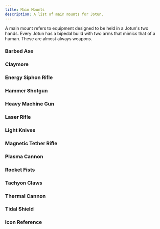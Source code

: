 ```yaml
---
title: Main Mounts
description: A list of main mounts for Jotun.
---
```



A main mount refers to equipment designed to be held in a Jotun's two hands. Every Jotun has a bipedal build with two arms that mimics that of a human. These are almost always weapons.

### Barbed Axe

<MountBlock
    tags="Main Melee, Kinetic"
    threat="1"
    attack="1d6"
    details="On a hit, the target makes a chassis check. On a failure, they are grappled."
    description="The EM-62 Barbed Axe is an anti-mech axe manufactured by Escheron Armory. It is a heavy melee weapon with barbs that catch and tear into armor. Targets struck by this axe are unable to move until the axe is freed from their mech." />

### Claymore

<MountBlock
    tags="Main Melee, Kinetic"
    threat="2"
    attack="1d8"
    details="Increase ARMOR by +3 against melee attacks."
    description="The EM-8 Claymore is an anti-mech sword manufactured by Escheron Armory. It is a powerful and potent melee weapon, capable of severing mech limbs and piercing cockpits. It is extremely durable and excels as a defensive option when confronted with an opposing mech in melee." />

### Energy Siphon Rifle

<MountBlock
    tags="Main Rifle, Energy, AP"
    range="6"
    attack="1d4"
    details="• Gain shield equal to damage dealt.
    • On a 4, one random mount or system on the mech gains the disabled condition."
    description="The DR-28 Energy Siphon Rifle is an anti-mech, anti-system rifle manufactured by Dretyl Armory. The rifle launches an arc of electricity that drains the power systems of the target. The arc will return power to the operating Jotun as well. This weapon does not inflict physical damage, but can be used to fully disable a system on its targets or power the operator's systems." />

### Hammer Shotgun

<MountBlock
    tags="Main CQB, Kinetic, Knockback 2"
    threat="3"
    attack="1d6"
    details="If the target is knocked into an obstacle heavier than themselves, they must make a chassis check. On a failure, they are knocked prone."
    description="The TS-75 Hammer Shotgun is an anti-mech, anti-personnel weapon manufactured by Tammen Armory. It is a standard Jotun weapon, excelling at destroying mechs and light infantry at close ranges. Even mechs with heavy armor will be knocked over or pushed around by the Hammer's heavy fire." />

### Heavy Machine Gun

<MountBlock
    tags="Main Rifle, Kinetic, Reliable 1"
    range="8"
    attack="1d8"
    description="The TH-38 Heavy Machine Gun is an anti-mech, anti-personnel, rapid-fire machine gun manufactured by Tammen Armory. A standard Jotun weapon, capable of eliminating an infantry platoon in seconds or chewing through light mech armor. It has few flaws beyond requiring a quick reload after continuous fire." />

### Laser Rifle

<MountBlock
    tags="Main Rifle, Energy, Heat +1"
    range="12"
    attack="1d6"
    details="Spend 1 heat to increase range by +4 and add AP."
    description="The VR-77 Laser Rifle is an anti-mech weapon manufactured by Volgor Armory. It is a standard Jotun weapon, excelling at hitting targets at long ranges with perfect accuracy. It doesn't cause massive damage, but it fires quickly, has no recoil, and is easy to aim. If a Pilot is willing to increase their mech's heat and energy consumption, shots can pierce armor." />

### Light Knives

<MountBlock
    tags="Main Melee, Energy, AP, Charged"
    threat="1"
    attack="1d8"
    heat="1"
    details="Charge 1: required to attack with the weapon. Not required for consecutive attacks. Weapon can be deactivated as a free action."
    description="The DM-43 Light Knives are an anti-mech, anti-armor, hand modification manufactured by Dretyl Armory. Instead of carrying a melee weapon, the Jotun's hands are augmented with focused plasma projectors. When activated, twin daggers extend from the Jotun's wrists. The focused plasma can cut through any mech armor, but have a significantly short range." />

### Magnetic Tether Rifle

<MountBlock
    tags="Main Rifle, Energy"
    line="8"
    attack="1d4"
    details="Metal targets and objects hit by the attack are pulled 1d4 squares towards you."
    description="The DT-00 Magnetic Tether Rifle is a modified version of an electro-magnetic rail gun. Instead of launching a projectile at speed, it can pull large metal objects towards it when fired. This can disrupt munitions and pull several metal objects in a line straight towards the wielder." />

### Plasma Cannon

<MountBlock
    tags="Main Rifle, Energy, Charged, Limited 6"
    range="8"
    attack="2d8"
    details="Charge 1: required to fire the weapon.
    Charge 2: the weapon's range increases by 6 and attack increases by +4.
    Charge 3: the weapon's range increases by 12 and attack increases by +8."
    description="The HC-6 Plasma Cannon is an anti-mech, electro-magnetic cannon manufactured by Hadrago Armory. It is a sniper weapon, capable of launching bolts of plasma with great accuracy up to a mile away. Each shot requires an extensive charge up time before firing though and once the cylinder runs empty there is no way to reload the weapon in the middle of a mission." />

### Rocket Fists

<MountBlock
    tags="Main Melee, Kinetic, Knockback 2"
    threat="1"
    attack="1d6"
    details="Take 1 heat to increase damage to d8, increase knockback by 2, and have your own mech pushed 2 hexes away from the target."
    description="The EM-17 Rocket Fists are an anti-mech, hand modification manufactured by Escheron Armory. Instead of carrying a melee weapon, the Jotun's fists and elbows are augmented with thrusters that when activated provide immediate and extreme kinetic force. Blows from these fists will send most mechs flying in the opposite direction. If the Jotun is not stable, it will also be launched in the direction opposite the impact." />

### Tachyon Claws

<MountBlock
    tags="Main Melee, Kinetic, AP"
    threat="1"
    attack="1d4"
    details="Add +2 to grappling and climbing checks."
    description="The EM-44 Tachyon Claws are an anti-mech, anti-armor, hand modification manufactured by Escheron Armory. Instead of carrying a weapon, the Jotun's hands are augmented with sharp, curled claws made from an extremely durable alloy. These claws are capable of tearing any mech armor to shreds. They are also very useful for climbing and grappling." />

### Thermal Cannon

<MountBlock
    tags="Main Cannon, Flame, Loading"
    range="6"
    flame="1d4"
    heat="1"
    details="If you target an unoccupied hex this weapon leaves behind a thermal zone until the start of your next turn. Any character who enters the hex takes 2 flame damage and 1 heat."
    description="The KC-50 Thermal Cannon is an incendiary weapon manufactured by Klemon Armory. The cannon fires a glob of superheated thermite that sticks to and burns other mechs. Alternatively, it can blanket a small area in thermal slag to deny access to an area. It is slow to load compared to most main weapons." />

### Tidal Shield

<MountBlock
    tags="Main Melee, Kinetic, Knockback 4"
    threat="1"
    attack="Special"
    details="• To attack, make a contested chassis check to knock target back 4 squares.
    • Increase ARMOR by +2 and decrease SPEED by -2 while holding the Tidal Shield.
    • Tidal Shield can also be placed as size 1 hard cover on the battlefield. It has 10 ARMOR and 10 HP. It requires a chassis check to move once placed."
    description="The EM-80 Tidal Shield is a defensive utility manufactured by Escheron Armory. It is little more than naval ship armor plating constructed in the shape of a towering Jotun shield. It is resistant to all but the strongest anti-armor weapons. While not the most effective melee weapon, a strong Jotun can slam it into a foe and send them flying." />

### Icon Reference

<MountBlock
    tags="Tag 1, Tag 2, Tag 3"
    range="Range"
    blast="Blast"
    burst="Burst"
    line="Line"
    threat="Threat"
    attack="Attack"
    flame="Flame"
    heat="Heat"
    description="The above icons are used as shorthand to describe the effects of a mount. Range, blast, line, and threat are all used for determining range of effect. Attack, flame, and heat are types of attacks usually involving a dice value like 'd6'." />